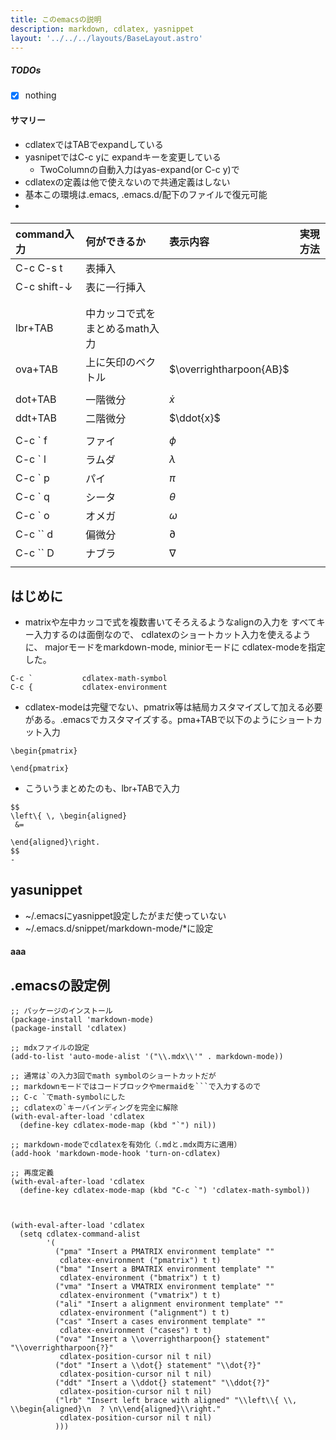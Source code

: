 ```yaml
---
title: このemacsの説明
description: markdown, cdlatex, yasnippet
layout: '../../../layouts/BaseLayout.astro'
---
```



<StandardStyle />

##### TODOs

 - [x] nothing

#### サマリー
- cdlatexではTABでexpandしている
- yasnipetではC-c yに expandキーを変更している
  - TwoColumnの自動入力はyas-expand(or C-c y)で
- cdlatexの定義は他で使えないので共通定義はしない
- 基本この環境は.emacs, .emacs.d/配下のファイルで復元可能
- 



#### 
| command入力　 | 何ができるか                   |表示内容| 実現方法|
|:--------------|:-------------------------------|:------------------|-------------|
| C-c C-s t     | 表挿入                         ||
| C-c shift-↓   | 表に一行挿入                   ||
|               |                                ||
|               |                                ||
| lbr+TAB       | 中カッコで式をまとめるmath入力 ||
| ova+TAB       | 上に矢印のベクトル             |$\overrightharpoon{AB}$|
|               |                                ||
| dot+TAB       | 一階微分                       |$\dot{x}$|
| ddt+TAB       | 二階微分                       |$\ddot{x}$|
|               |                                ||
| C-c ` f       | ファイ                         |$\phi$  |
| C-c ` l       | ラムダ                         |$\lambda$  |
| C-c ` p       | パイ                           |$\pi$        |
| C-c ` q       | シータ                         |$\theta$|
| C-c ` o       | オメガ                         |$\omega$|
| C-c `` d      | 偏微分                         |$\partial$  |
| C-c `` D      | ナブラ                         |$\nabla$  |
|               |                                |                 |




## はじめに
- matrixや左中カッコで式を複数書いてそろえるようなalignの入力を
すべてキー入力するのは面倒なので、
cdlatexのショートカット入力を使えるように、
majorモードをmarkdown-mode, miniorモードに
cdlatex-modeを指定した。
```text
C-c `           cdlatex-math-symbol
C-c {           cdlatex-environment
```
- cdlatex-modeは完璧でない、pmatrix等は結局カスタマイズして加える必要がある。.emacsでカスタマイズする。pma+TABで以下のようにショートカット入力
```text
\begin{pmatrix}

\end{pmatrix}
```
- こういうまとめたのも、lbr+TABで入力
```text
$$
\left\{ \, \begin{aligned}
 &=
   
\end{aligned}\right.
$$
- 
```

## yasunippet

- ~/.emacsにyasnippet設定したがまだ使っていない
- ~/.emacs.d/snippet/markdown-mode/*に設定


#### aaa ####

## .emacsの設定例

```text
;; パッケージのインストール
(package-install 'markdown-mode)
(package-install 'cdlatex)

;; mdxファイルの設定
(add-to-list 'auto-mode-alist '("\\.mdx\\'" . markdown-mode))

;; 通常は`の入力3回でmath symbolのショートカットだが
;; markdownモードではコードブロックやmermaidを```で入力するので
;; C-c `でmath-symbolにした
;; cdlatexの`キーバインディングを完全に解除
(with-eval-after-load 'cdlatex
  (define-key cdlatex-mode-map (kbd "`") nil))

;; markdown-modeでcdlatexを有効化（.mdと.mdx両方に適用）
(add-hook 'markdown-mode-hook 'turn-on-cdlatex)

;; 再度定義
(with-eval-after-load 'cdlatex
  (define-key cdlatex-mode-map (kbd "C-c `") 'cdlatex-math-symbol))



(with-eval-after-load 'cdlatex
  (setq cdlatex-command-alist
        '(
          ("pma" "Insert a PMATRIX environment template" ""
           cdlatex-environment ("pmatrix") t t)
          ("bma" "Insert a BMATRIX environment template" ""
           cdlatex-environment ("bmatrix") t t)
          ("vma" "Insert a VMATRIX environment template" ""
           cdlatex-environment ("vmatrix") t t)
          ("ali" "Insert a alignment environment template" ""
           cdlatex-environment ("alignment") t t)
          ("cas" "Insert a cases environment template" ""
           cdlatex-environment ("cases") t t)
          ("ova" "Insert a \\overrightharpoon{} statement" "\\overrightharpoon{?}"
           cdlatex-position-cursor nil t nil)
          ("dot" "Insert a \\dot{} statement" "\\dot{?}"
           cdlatex-position-cursor nil t nil)
          ("ddt" "Insert a \\ddot{} statement" "\\ddot{?}"
           cdlatex-position-cursor nil t nil)
          ("lrb" "Insert left brace with aligned" "\\left\\{ \\, \\begin{aligned}\n  ? \n\\end{aligned}\\right."
           cdlatex-position-cursor nil t nil)
          )))
```

